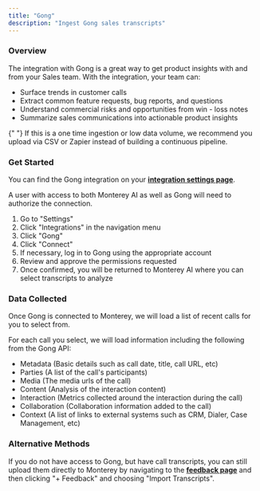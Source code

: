 ```yaml
---
title: "Gong"
description: "Ingest Gong sales transcripts"
---
```


### Overview

The integration with Gong is a great way to get product insights with and from your Sales team. With the integration, your team can:

- Surface trends in customer calls
- Extract common feature requests, bug reports, and questions
- Understand commercial risks and opportunities from win - loss notes
- Summarize sales communications into actionable product insights

<Note>
  {" "}
  If this is a one time ingestion or low data volume, we recommend you upload via CSV or Zapier instead of building a continuous
  pipeline.
</Note>

### Get Started

You can find the Gong integration on your **[integration settings page](https://app.monterey.ai/w/default/settings/integrations/gong)**.

A user with access to both Monterey AI as well as Gong will need to authorize the connection.

1. Go to "Settings"
2. Click "Integrations" in the navigation menu
3. Click "Gong"
4. Click "Connect"
5. If necessary, log in to Gong using the appropriate account
6. Review and approve the permissions requested
7. Once confirmed, you will be returned to Monterey AI where you can select transcripts to analyze


### Data Collected

Once Gong is connected to Monterey, we will load a list of recent calls for you to select from.

For each call you select, we will load information including the following from the Gong API:
- Metadata (Basic details such as call date, title, call URL, etc)
- Parties (A list of the call's participants)
- Media (The media urls of the call)
- Content (Analysis of the interaction content)
- Interaction (Metrics collected around the interaction during the call)
- Collaboration (Collaboration information added to the call)
- Context (A list of links to external systems such as CRM, Dialer, Case Management, etc)

### Alternative Methods

If you do not have access to Gong, but have call transcripts, you can still upload them directly to Monterey by navigating to the 
**[feedback page](https://app.monterey.ai/w/default/snippets/feedback)** and then clicking "+ Feedback" and choosing "Import Transcripts".
